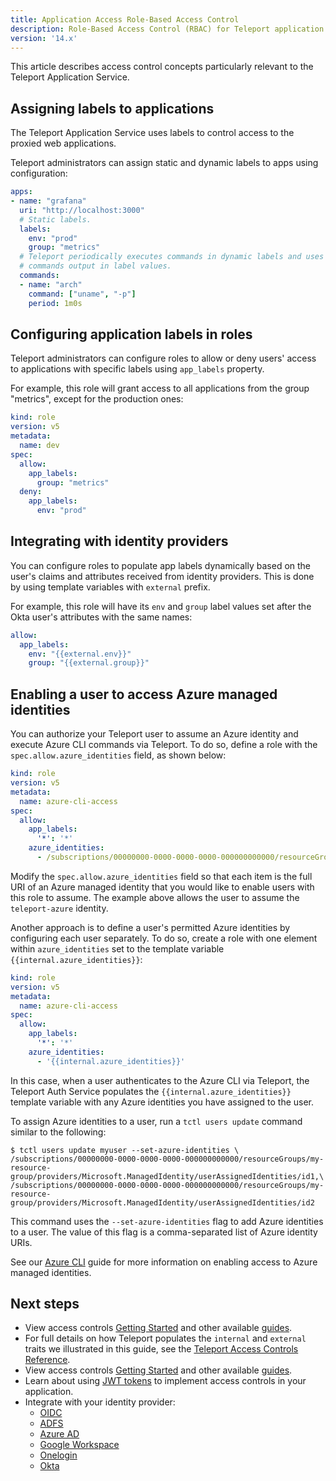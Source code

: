 ```yaml
---
title: Application Access Role-Based Access Control
description: Role-Based Access Control (RBAC) for Teleport application access.
version: '14.x'
---
```


This article describes access control concepts particularly relevant to the
Teleport Application Service.

## Assigning labels to applications

The Teleport Application Service uses labels to control access to the proxied
web applications.

Teleport administrators can assign static and dynamic labels to apps using
configuration:

```yaml
apps:
- name: "grafana"
  uri: "http://localhost:3000"
  # Static labels.
  labels:
    env: "prod"
    group: "metrics"
  # Teleport periodically executes commands in dynamic labels and uses the
  # commands output in label values.
  commands:
  - name: "arch"
    command: ["uname", "-p"]
    period: 1m0s
```

## Configuring application labels in roles

Teleport administrators can configure roles to allow or deny users' access to
applications with specific labels using `app_labels` property.

For example, this role will grant access to all applications from the group
"metrics", except for the production ones:

```yaml
kind: role
version: v5
metadata:
  name: dev
spec:
  allow:
    app_labels:
      group: "metrics"
  deny:
    app_labels:
      env: "prod"
```

## Integrating with identity providers

You can configure roles to populate app labels dynamically based on the user's
claims and attributes received from identity providers. This is done by using
template variables with `external` prefix.

For example, this role will have its `env` and `group` label values set after
the Okta user's attributes with the same names:

```yaml
allow:
  app_labels:
    env: "{{external.env}}"
    group: "{{external.group}}"
```

## Enabling a user to access Azure managed identities

You can authorize your Teleport user to assume an Azure identity and execute
Azure CLI commands via Teleport. To do so, define a role with the
`spec.allow.azure_identities` field, as shown below:

```yaml
kind: role
version: v5
metadata:
  name: azure-cli-access
spec:
  allow:
    app_labels:
      '*': '*'
    azure_identities:
      - /subscriptions/00000000-0000-0000-0000-000000000000/resourceGroups/my-resource-group/providers/Microsoft.ManagedIdentity/userAssignedIdentities/teleport-azure

```

Modify the `spec.allow.azure_identities` field so that each item is the full URI
of an Azure managed identity that you would like to enable users with this role
to assume. The example above allows the user to assume the `teleport-azure`
identity.

Another approach is to define a user's permitted Azure identities by configuring
each user separately. To do so, create a role with one element within
`azure_identities` set to the template variable `{{internal.azure_identities}}`:

```yaml
kind: role
version: v5
metadata:
  name: azure-cli-access
spec:
  allow:
    app_labels:
      '*': '*'
    azure_identities:
      - '{{internal.azure_identities}}'
```

In this case, when a user authenticates to the Azure CLI via Teleport, the
Teleport Auth Service populates the `{{internal.azure_identities}}` template
variable with any Azure identities you have assigned to the user.

To assign Azure identities to a user, run a `tctl users update` command similar
to the following:

```code
$ tctl users update myuser --set-azure-identities \
/subscriptions/00000000-0000-0000-0000-000000000000/resourceGroups/my-resource-group/providers/Microsoft.ManagedIdentity/userAssignedIdentities/id1,\
/subscriptions/00000000-0000-0000-0000-000000000000/resourceGroups/my-resource-group/providers/Microsoft.ManagedIdentity/userAssignedIdentities/id2
```

This command uses the `--set-azure-identities` flag to add Azure identities to a
user. The value of this flag is a comma-separated list of Azure identity URIs.

See our [Azure
CLI](/docs/ver/14.x/application-access/cloud-apis/azure#step-34-enable-your-user-to-access-azure-clis) guide
for more information on enabling access to Azure managed identities.

## Next steps

- View access controls [Getting Started](/docs/ver/14.x/access-controls/getting-started)
  and other available [guides](/docs/ver/14.x/access-controls/guides).
- For full details on how Teleport populates the `internal` and `external`
  traits we illustrated in this guide, see the [Teleport Access
  Controls Reference](/docs/ver/14.x/access-controls/reference).
- View access controls [Getting Started](/docs/ver/14.x/access-controls/getting-started)
  and other available [guides](/docs/ver/14.x/access-controls/guides).
- Learn about using [JWT tokens](/docs/ver/14.x/application-access/jwt/introduction) to implement access
  controls in your application.
- Integrate with your identity provider:
  - [OIDC](/docs/ver/14.x/access-controls/sso/oidc)
  - [ADFS](/docs/ver/14.x/access-controls/sso/adfs)
  - [Azure AD](/docs/ver/14.x/access-controls/sso/azuread)
  - [Google Workspace](/docs/ver/14.x/access-controls/sso/google-workspace)
  - [Onelogin](/docs/ver/14.x/access-controls/sso/one-login)
  - [Okta](/docs/ver/14.x/access-controls/sso/okta)
